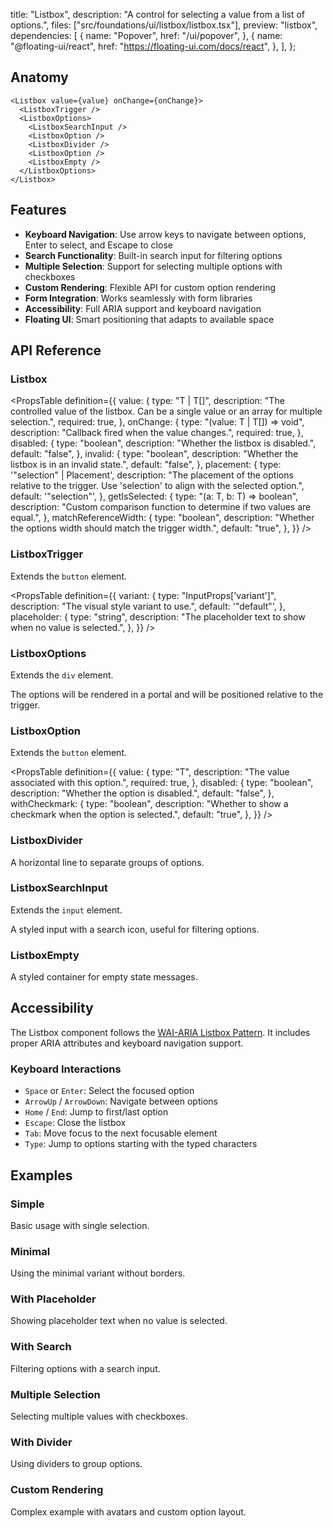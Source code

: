   title: "Listbox",
  description: "A control for selecting a value from a list of options.",
  files: ["src/foundations/ui/listbox/listbox.tsx"],
  preview: "listbox",
  dependencies: [
    {
      name: "Popover",
      href: "/ui/popover",
    },
    {
      name: "@floating-ui/react",
      href: "https://floating-ui.com/docs/react",
    },
  ],
};

## Anatomy

```tsx
<Listbox value={value} onChange={onChange}>
  <ListboxTrigger />
  <ListboxOptions>
    <ListboxSearchInput />
    <ListboxOption />
    <ListboxDivider />
    <ListboxOption />
    <ListboxEmpty />
  </ListboxOptions>
</Listbox>
```

## Features

- **Keyboard Navigation**: Use arrow keys to navigate between options, Enter to select, and Escape to close
- **Search Functionality**: Built-in search input for filtering options
- **Multiple Selection**: Support for selecting multiple options with checkboxes
- **Custom Rendering**: Flexible API for custom option rendering
- **Form Integration**: Works seamlessly with form libraries
- **Accessibility**: Full ARIA support and keyboard navigation
- **Floating UI**: Smart positioning that adapts to available space

## API Reference

### Listbox

<PropsTable
  definition={{
    value: {
      type: "T | T[]",
      description:
        "The controlled value of the listbox. Can be a single value or an array for multiple selection.",
      required: true,
    },
    onChange: {
      type: "(value: T | T[]) => void",
      description: "Callback fired when the value changes.",
      required: true,
    },
    disabled: {
      type: "boolean",
      description: "Whether the listbox is disabled.",
      default: "false",
    },
    invalid: {
      type: "boolean",
      description: "Whether the listbox is in an invalid state.",
      default: "false",
    },
    placement: {
      type: '"selection" | Placement',
      description:
        "The placement of the options relative to the trigger. Use 'selection' to align with the selected option.",
      default: '"selection"',
    },
    getIsSelected: {
      type: "(a: T, b: T) => boolean",
      description:
        "Custom comparison function to determine if two values are equal.",
    },
    matchReferenceWidth: {
      type: "boolean",
      description: "Whether the options width should match the trigger width.",
      default: "true",
    },
  }}
/>

### ListboxTrigger

Extends the `button` element.

<PropsTable
  definition={{
    variant: {
      type: "InputProps['variant']",
      description: "The visual style variant to use.",
      default: '"default"',
    },
    placeholder: {
      type: "string",
      description: "The placeholder text to show when no value is selected.",
    },
  }}
/>

### ListboxOptions

Extends the `div` element.

The options will be rendered in a portal and will be positioned relative to the trigger.

### ListboxOption

Extends the `button` element.

<PropsTable
  definition={{
    value: {
      type: "T",
      description: "The value associated with this option.",
      required: true,
    },
    disabled: {
      type: "boolean",
      description: "Whether the option is disabled.",
      default: "false",
    },
    withCheckmark: {
      type: "boolean",
      description: "Whether to show a checkmark when the option is selected.",
      default: "true",
    },
  }}
/>

### ListboxDivider

A horizontal line to separate groups of options.

### ListboxSearchInput

Extends the `input` element.

A styled input with a search icon, useful for filtering options.

### ListboxEmpty

A styled container for empty state messages.

## Accessibility

The Listbox component follows the [WAI-ARIA Listbox Pattern](https://www.w3.org/WAI/ARIA/apg/patterns/listbox/). It includes proper ARIA attributes and keyboard navigation support.

### Keyboard Interactions

- `Space` or `Enter`: Select the focused option
- `ArrowUp` / `ArrowDown`: Navigate between options
- `Home` / `End`: Jump to first/last option
- `Escape`: Close the listbox
- `Tab`: Move focus to the next focusable element
- `Type`: Jump to options starting with the typed characters

## Examples

### Simple

Basic usage with single selection.

<Preview slug="listbox" />

### Minimal

Using the minimal variant without borders.

<Preview slug="listbox-minimal" />

### With Placeholder

Showing placeholder text when no value is selected.

<Preview slug="listbox-placeholder" />

### With Search

Filtering options with a search input.

<Preview slug="listbox-search" />

### Multiple Selection

Selecting multiple values with checkboxes.

<Preview slug="listbox-multiple" />

### With Divider

Using dividers to group options.

<Preview slug="listbox-divider" />

### Custom Rendering

Complex example with avatars and custom option layout.

<Preview slug="listbox-custom" />
